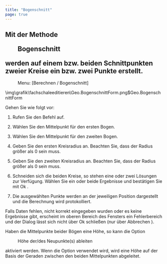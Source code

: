 ```yaml
---
title: "Bogenschnitt"
page: true
---
```

## Mit der Methode  <Menu>Bogenschnitt</Menu>  werden auf einem bzw. beiden Schnittpunkten zweier Kreise ein bzw. zwei Punkte erstellt.
 <Menu> Menu: [Berechnen / Bogenschnitt] </Menu><Image>\img\grafik\fachschaleeditieren\Geo.BogenschnittForm.png$Geo.BogenschnittForm</Image>

Gehen Sie wie folgt vor:

1. Rufen Sie den Befehl auf.

2. W&#228;hlen Sie den Mittelpunkt f&#252;r den ersten Bogen.

3. W&#228;hlen Sie den Mittelpunkt f&#252;r den zweiten Bogen.

4. Geben Sie den ersten Kreisradius an. Beachten Sie, dass der Radius gr&#246;&#223;er als 0 sein muss.

5. Geben Sie den zweiten Kreisradius an. Beachten Sie, dass der Radius gr&#246;&#223;er als 0 sein muss.

6. Schneiden sich die beiden Kreise, so stehen eine oder zwei L&#246;sungen zur Verf&#252;gung. W&#228;hlen Sie ein oder beide Ergebnisse und best&#228;tigen Sie mit <Border>   Ok   </Border> .

7. Die ausgew&#228;hlten Punkte werden an der jeweiligen Position dargestellt und die Berechnung wird protokolliert.




Falls Daten fehlen, nicht korrekt eingegeben wurden oder es keine Ergebnisse gibt, erscheint im oberen Bereich des Fensters ein Fehlerbereich und der Dialog l&#228;sst sich nicht &#252;ber   <Border>   Ok   </Border>  schlie&#223;en (nur &#252;ber   <Border>Abbrechen</Border> ).

Haben die Mittelpunkte beider B&#246;gen eine H&#246;he, so kann die Option  <Menu>Höhe der/des Neupunkte(s) ableiten</Menu>  aktiviert werden. Wenn die Option verwendet wird, wird eine H&#246;he auf der Basis der Geraden zwischen den beiden Mittelpunkten abgeleitet.
